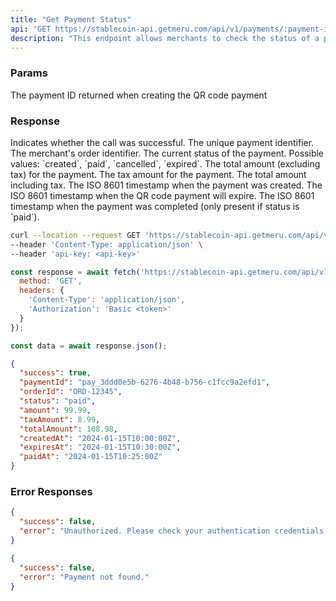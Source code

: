 ```yaml
---
title: "Get Payment Status"
api: "GET https://stablecoin-api.getmeru.com/api/v1/payments/:payment-id"
description: "This endpoint allows merchants to check the status of a payment using the payment ID"
---
```


### Params

<ParamField path="payment-id" type="string" required>
  The payment ID returned when creating the QR code payment
</ParamField>

### Response

<ResponseField name="success" type="boolean">
  Indicates whether the call was successful.
</ResponseField>

<ResponseField name="paymentId" type="string">
  The unique payment identifier.
</ResponseField>

<ResponseField name="orderId" type="string">
  The merchant's order identifier.
</ResponseField>

<ResponseField name="status" type="string">
  The current status of the payment. Possible values: `created`, `paid`, `cancelled`, `expired`.
</ResponseField>

<ResponseField name="amount" type="number">
  The total amount (excluding tax) for the payment.
</ResponseField>

<ResponseField name="taxAmount" type="number">
  The tax amount for the payment.
</ResponseField>

<ResponseField name="totalAmount" type="number">
  The total amount including tax.
</ResponseField>

<ResponseField name="createdAt" type="string">
  The ISO 8601 timestamp when the payment was created.
</ResponseField>

<ResponseField name="expiresAt" type="string">
  The ISO 8601 timestamp when the QR code payment will expire.
</ResponseField>

<ResponseField name="paidAt" type="string">
  The ISO 8601 timestamp when the payment was completed (only present if status is `paid`).
</ResponseField>

<RequestExample>

```bash cURL
curl --location --request GET 'https://stablecoin-api.getmeru.com/api/v1/payments/pay_3ddd0e5b-6276-4b48-b756-c1fcc9a2efd1' \
--header 'Content-Type: application/json' \
--header 'api-key: <api-key>'
```

```js Javascript
const response = await fetch('https://stablecoin-api.getmeru.com/api/v1/payments/pay_3ddd0e5b-6276-4b48-b756-c1fcc9a2efd1', {
  method: 'GET',
  headers: {
    'Content-Type': 'application/json',
    'Authorization': 'Basic <token>'
  }
});

const data = await response.json();
```

</RequestExample>

<ResponseExample>

```json 200
{
  "success": true,
  "paymentId": "pay_3ddd0e5b-6276-4b48-b756-c1fcc9a2efd1",
  "orderId": "ORD-12345",
  "status": "paid",
  "amount": 99.99,
  "taxAmount": 8.99,
  "totalAmount": 108.98,
  "createdAt": "2024-01-15T10:00:00Z",
  "expiresAt": "2024-01-15T10:30:00Z",
  "paidAt": "2024-01-15T10:25:00Z"
}
```

</ResponseExample>

### Error Responses

<ResponseExample>

```json 401
{
  "success": false,
  "error": "Unauthorized. Please check your authentication credentials."
}
```

```json 404
{
  "success": false,
  "error": "Payment not found."
}
```